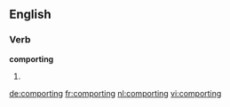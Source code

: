 ==English==

===Verb===
'''comporting'''

# {{present participle of|comport}}

[[de:comporting]]
[[fr:comporting]]
[[nl:comporting]]
[[vi:comporting]]